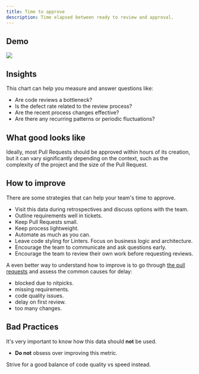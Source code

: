 ```yaml
---
title: Time to approve
description: Time elapsed between ready to review and approval.
---
```



## Demo

<Frame>
  <img src="/images/time-to-approve.png" />
</Frame>

## Insights

This chart can help you measure and answer questions like:

- Are code reviews a bottleneck?
- Is the defect rate related to the review process?
- Are the recent process changes effective?
- Are there any recurring patterns or periodic fluctuations?

## What good looks like

Ideally, most Pull Requests should be approved within hours of its creation, but it can vary significantly depending on the context, such as the complexity of the project and the size of the Pull Request.

## How to improve

There are some strategies that can help your team's time to approve.

- Visit this data during retrospectives and discuss options with the team.
- Outline requirements well in tickets.
- Keep Pull Requests small.
- Keep process lightweight.
- Automate as much as you can.
- Leave code styling for Linters. Focus on business logic and architecture.
- Encourage the team to communicate and ask questions early.
- Encourage the team to review their own work before requesting reviews.

A even better way to understand how to improve is to go through <a href="/features/pull-requests">the pull requests</a> and assess the common causes for delay:

- blocked due to nitpicks.
- missing requirements.
- code quality issues.
- delay on first review.
- too many changes.

## Bad Practices

It's very important to know how this
data should **not** be used.

- **Do not** obsess over improving this metric.

Strive for a good balance of code quality vs speed instead.

<CtaGetStarted />
